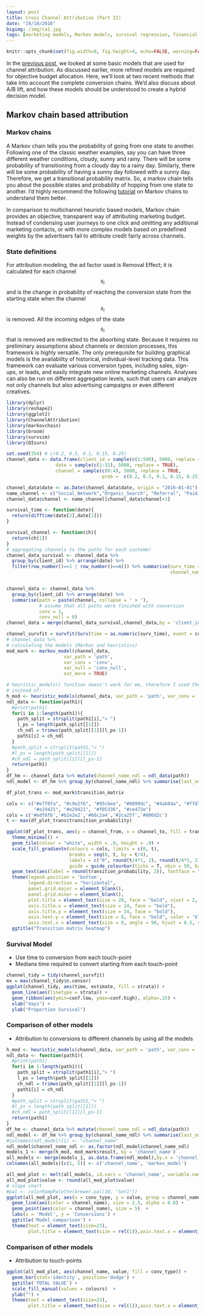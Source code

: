 ```yaml
---
layout: post
title: Cross Channel Attribution (Part II)
date: "19/10/2016"
bigimg: /img/ca1.jpg
tags: [marketing models, Markov models, survival regression, financial engineering]
---
```


```r
knitr::opts_chunk$set(fig.width=8, fig.height=4, echo=FALSE, warning=FALSE, message=FALSE)
```

In the [previous post](https://ahsanijaz.github.io/2016-10-19-channelAttribution/), we looked at some basic models that are used for channel attribution. As discussed earlier, more refined models are required for objective budget allocation. Here, we'll look at two recent methods that take into account the complete conversion chains. We'd also discuss about A/B lift, and how these models should be understood to create a hybrid decision model. 

## Markov chain based attribution

### Markov chains

A Markov chain tells you the probability of going from one state to another. Following one of the classic weather examples, say you can have three different weather conditions, cloudy, sunny and rainy. There will be some probability of transitioning from a cloudy day to a rainy day. Similarly, there will be some probability of having a sunny day followed with a sunny day. Therefore, we get a transitional probability matrix. So, a markov chain tells you about the possible states and probability of hopping from one state to another. I'd highly recommend the following [tutorial](http://setosa.io/ev/markov-chains/) on Markov chains to understand them better. 

In comparison to multichannel heuristic based models, Markov chain provides an objective, transparent way of attributing marketing budget. Instead of condensing user journeys to one click and omitting any additional marketing contacts, or with more complex models based on predefined weights by the advertisers fail to attribute credit fairly across channels.

### State definitions 

For attribution modeling, the ad factor used is Removal Effect; it is calculated for each channel $$ s_i $$ and is the
change in probability of reaching the conversion state from the starting state when the channel $$ s_i $$ is removed. All the incoming edges of the state $$ s_i $$ that is removed are redirected to the absorbing state. 
Because it requires no preliminary assumptions about channels or decision processes,
this framework is highly versatile. The only prerequisite for building graphical models is the
availability of historical, individual-level tracking data. This framework can evaluate various
conversion types, including sales, sign-ups, or leads, and easily integrate new online
marketing channels. Analyses can also be run on different aggregation levels, such that users can
analyze not only channels but also advertising campaigns or even different creatives.


```r
library(dplyr)
library(reshape2)
library(ggplot2)
library(ChannelAttribution)
library(markovchain)
library(broom)
library(survsim)
library(OIsurv)

set.seed(354) # c(0.2, 0.3, 0.1, 0.15, 0.25)
channel_data <- data.frame(client_id = sample(c(1:500), 5000, replace = TRUE),
                  date = sample(c(1:32), 5000, replace = TRUE),
                  channel = sample(c(0:4), 5000, replace = TRUE,
                                   prob =  c(0.2, 0.3, 0.1, 0.15, 0.25)))

channel_data$date <- as.Date(channel_data$date, origin = "2016-01-01")
name_channel <- c("Social_Network","Organic_Search", "Referral", "Paid_Search", "Direct")
channel_data$channel <- name_channel[channel_data$channel+1]

survival_time <- function(date){
  return(difftime(date[2],date[1]))
}

survival_channel <- function(ch){
  return(ch[1])
}
# aggregating channels to the paths for each customer
channel_data_survival <- channel_data %>%
  group_by(client_id) %>% arrange(date) %>% 
  filter(row_number()==1 | row_number()==n()) %>% summarise(surv_time = survival_time(date),
                                                            channel_name = survival_channel(channel))


channel_data <- channel_data %>%
  group_by(client_id) %>% arrange(date) %>% 
  summarise(path = paste(channel, collapse = ' > '),
            # assume that all paths were finished with conversion
            conv = 1,
            conv_null = 0) 
channel_data = merge(channel_data_survival,channel_data,by = 'client_id')

channel_survfit = survfit(Surv(time = as.numeric(surv_time), event = conv) ~ channel_name, data = channel_data)
# channel_data %>%
# calculating the models (Markov and heuristics)
mod_mark <- markov_model(channel_data,
                     var_path = 'path',
                     var_conv = 'conv',
                     var_null = 'conv_null',
                     out_more = TRUE)

# heuristic_models() function doesn't work for me, therefore I used the manual calculations
# instead of:
h_mod <- heuristic_models(channel_data, var_path = 'path', var_conv = 'conv')
ndl_data <- function(path1){
  #print(path1)
  for(i in 1:length(path1)){
    path_split = strsplit(path1[i],"> ")
    l_ps = length(path_split[[1]])
    ch_ndl = trimws(path_split[[1]][l_ps-1])
    path1[i] = ch_ndl
  }
  #path_split = strsplit(path1,"> ")
  #l_ps = length(path_split[[1]])
  #ch_ndl = path_split[[1]][l_ps-1]
  return(path1)
}
df_hm <- channel_data %>% mutate(channel_name_ndl = ndl_data(path))
ndl_model <- df_hm %>% group_by(channel_name_ndl) %>% summarise(last_non_direct_conversions = sum(conv))

df_plot_trans <- mod_mark$transition_matrix

cols <- c("#e7f0fa", "#c9e2f6", "#95cbee", "#0099dc", "#4ab04a", "#ffd73e", "#eec73a",
          "#e29421", "#e29421", "#f05336", "#ce472e")
cols = c('#edf8fb','#b2e2e2','#66c2a4','#2ca25f','#006d2c')
t <- max(df_plot_trans$transition_probability)

ggplot(df_plot_trans, aes(y = channel_from, x = channel_to, fill = transition_probability)) +
  theme_minimal() +
  geom_tile(colour = "white", width = .9, height = .9) +
  scale_fill_gradientn(colours = cols, limits = c(0, t),
                       breaks = seq(0, t, by = t/4),
                       labels = c("0", round(t/4*1, 2), round(t/4*2, 2), round(t/4*3, 2), round(t/4*4, 2)),
                       guide = guide_colourbar(ticks = T, nbin = 50, barheight = .5, label = T, barwidth = 10)) +
  geom_text(aes(label = round(transition_probability, 2)), fontface = "bold", size = 4) +
  theme(legend.position = 'bottom',
        legend.direction = "horizontal",
        panel.grid.major = element_blank(),
        panel.grid.minor = element_blank(),
        plot.title = element_text(size = 20, face = "bold", vjust = 2, color = 'black', lineheight = 0.8),
        axis.title.x = element_text(size = 24, face = "bold"),
        axis.title.y = element_text(size = 24, face = "bold"),
        axis.text.y = element_text(size = 8, face = "bold", color = 'black'),
        axis.text.x = element_text(size = 8, angle = 90, hjust = 0.5, vjust = 0.5, face = "plain")) +
  ggtitle("Transition matrix heatmap")

```

### Survival Model

- Use time to conversion from each touch-point
- Medians time required to convert starting from each touch-point 

```r
channel_tidy = tidy(channel_survfit)
mx = max(channel_tidy$n.censor)
ggplot(channel_tidy, aes(time, estimate, fill = strata)) + 
  geom_line(aes(linetype = strata)) +
  geom_ribbon(aes(ymin=conf.low, ymax=conf.high), alpha=.15) + 
  xlab("days") + 
  ylab("Proportion Survival")
```


### Comparison of other models

- Attribution to conversions to different channels by using all the models

```r
h_mod <- heuristic_models(channel_data, var_path = 'path', var_conv = 'conv')
ndl_data <- function(path1){
  #print(path1)
  for(i in 1:length(path1)){
    path_split = strsplit(path1[i],"> ")
    l_ps = length(path_split[[1]])
    ch_ndl = trimws(path_split[[1]][l_ps-1])
    path1[i] = ch_ndl
  }
  #path_split = strsplit(path1,"> ")
  #l_ps = length(path_split[[1]])
  #ch_ndl = path_split[[1]][l_ps-1]
  return(path1)
}
df_hm <- channel_data %>% mutate(channel_name_ndl = ndl_data(path))
ndl_model <- df_hm %>% group_by(channel_name_ndl) %>% summarise(last_non_direct_conversions = sum(conv))
#colnames(ndl_model)[1] <- "channel_name"
ndl_model$channel_name_ndl <- as.factor(ndl_model$channel_name_ndl)
models_1 <- merge(h_mod, mod_mark$result, by = 'channel_name')
all_models <- merge(models_1, as.data.frame(ndl_model),by.x = 'channel_name',by.y='channel_name_ndl')
colnames(all_models)[c(1, 5)] <- c('channel_name', 'markov_model')

all_mod_plot <- melt(all_models, id.vars = 'channel_name', variable.name = 'conv_type')
all_mod_plot$value <- round(all_mod_plot$value)
# slope chart
#pal <- colorRampPalette(brewer.pal(10, "Set1"))
ggplot(all_mod_plot, aes(x = conv_type, y = value, group = channel_name)) +
  geom_line(aes(color = channel_name), size = 2.5, alpha = 0.8) +
  geom_point(aes(color = channel_name), size = 5)  +
  labs(x = 'Model', y = 'Conversions') +
  ggtitle('Model comparison') + 
  theme(text = element_text(size=23),
        plot.title = element_text(size = rel(1)),axis.text.x = element_text(angle = 45, hjust = 1))
```

### Comparison of other models

- Attribution to touch-points

```r
ggplot(all_mod_plot, aes(channel_name, value, fill = conv_type)) +
  geom_bar(stat='identity', position='dodge') +
  ggtitle('TOTAL VALUE') + 
  scale_fill_manual(values = colours)  + 
  ylab("") + 
  theme(text = element_text(size=23),
        plot.title = element_text(size = rel(1)),axis.text.x = element_text(angle = 45, hjust = 1))

```

